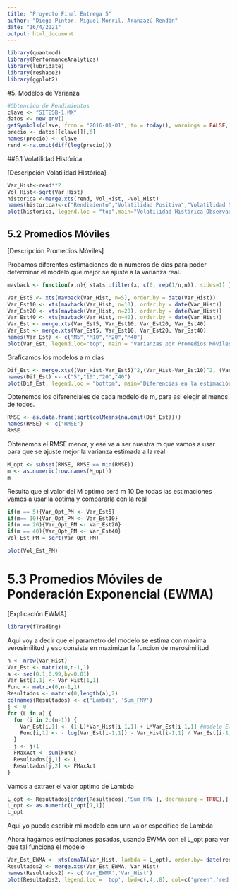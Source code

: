---
title: "Proyecto Final Entrega 5"
author: "Diego Pintor, Miguel Morril, Aranzazú Rendón"
date: "16/4/2021"
output: html_document
---
```{r, include=FALSE}
library(quantmod)
library(PerformanceAnalytics)
library(lubridate)
library(reshape2)
library(ggplot2)
```
#5. Modelos de Varianza

```{r, include=FALSE}
#Obtención de Rendimientos
clave <- "SITESB-1.MX"
datos <- new.env()
getSymbols(clave, from = "2016-01-01", to = today(), warnings = FALSE, env = datos)
precio <- datos[[clave]][,6] 
names(precio) <- clave
rend <-na.omit(diff(log(precio)))
```
##5.1 Volatilidad Histórica

[Descripción Volatilidad Histórica]

```{r}
Var_Hist<-rend**2
Vol_Hist<-sqrt(Var_Hist)
historica <-merge.xts(rend, Vol_Hist, -Vol_Hist)
names(historica)<-c("Rendimiento","Volatilidad Positiva","Volatilidad Negativa")
plot(historica, legend.loc = "top",main="Volatilidad Histórica Observada", lwd=.5)
```

## 5.2 Promedios Móviles
[Descripción Promedios Móviles]

Probamos diferentes estimaciones de n numeros de días para poder determinar el modelo que mejor se ajuste a la varianza real.

```{r}
mavback <- function(x,n){ stats::filter(x, c(0, rep(1/n,n)), sides=1) }
```

```{r}
Var_Est5 <- xts(mavback(Var_Hist, n=5), order.by = date(Var_Hist))
Var_Est10 <- xts(mavback(Var_Hist, n=10), order.by = date(Var_Hist)) 
Var_Est20 <- xts(mavback(Var_Hist, n=20), order.by = date(Var_Hist)) 
Var_Est40 <- xts(mavback(Var_Hist, n=40), order.by = date(Var_Hist)) 
Var_Est <- merge.xts(Var_Est5, Var_Est10, Var_Est20, Var_Est40) 
Var_Est <- merge.xts(Var_Est5, Var_Est10, Var_Est20, Var_Est40) 
names(Var_Est) <- c("M5","M10","M20","M40")
plot(Var_Est, legend.loc="top", main = "Varianzas por Promedios Móviles", lwd=.5)
```

Graficamos los modelos a m dias 

```{r echo=FALSE}
Dif_Est <- merge.xts((Var_Hist-Var_Est5)^2,(Var_Hist-Var_Est10)^2, (Var_Hist-Var_Est20)^2, (Var_Hist-Var_Est40)^2)
names(Dif_Est) <- c("5","10","20","40")
plot(Dif_Est, legend.loc = "bottom", main="Diferencias en la estimación", lwd=.5)
```

Obtenemos los diferenciales de cada modelo de m, para asi elegir el menos de todos.

```{r echo=FALSE}
RMSE <- as.data.frame(sqrt(colMeans(na.omit(Dif_Est))))
names(RMSE) <- c("RMSE")
RMSE
```

Obtenemos el RMSE menor, y ese va a ser nuestra m que vamos a usar para que se ajuste mejor la varianza estimada a la real.

```{r echo=FALSE}
M_opt <- subset(RMSE, RMSE == min(RMSE))
m <- as.numeric(row.names(M_opt))
m
```

Resulta que el valor del M optimo será m 10
De todas las estimaciones vamos a usar la optima y compararla con la real

```{r echo=FALSE}
if(m == 5){Var_Opt_PM <- Var_Est5}
if(m== 10){Var_Opt_PM <- Var_Est10}
if(m == 20){Var_Opt_PM <- Var_Est20}
if(m == 40){Var_Opt_PM <- Var_Est40}
Vol_Est_PM = sqrt(Var_Opt_PM)
```

```{r}
plot(Vol_Est_PM)
```

# 5.3 Promedios Móviles de Ponderación Exponencial (EWMA)
[Explicación EWMA]

```{r,include=FALSE}
library(fTrading)
```


Aqui voy a decir que el parametro del modelo se estima con maxima verosimilitud y eso consiste en maximizar la funcion de merosimilitud 

```{r}
n <- nrow(Var_Hist)
Var_Est <- matrix(0,n-1,1)
a <- seq(0.1,0.99,by=0.01)
Var_Est[1,1] <- Var_Hist[1,1]
Func <- matrix(0,n-1,1)
Resultados <- matrix(0,length(a),2)
colnames(Resultados) <- c('Lambda', 'Sum_FMV')
j <- 0
for (L in a) {
  for (i in 2:(n-1)) {
    Var_Est[i,1] <- (1-L)*Var_Hist[i-1,1] + L*Var_Est[i-1,1] #modelo EWMA 
    Func[i,1] <- - log(Var_Est[i-1,1]) - Var_Hist[i-1,1] / Var_Est[i-1,1]
  }
  j <- j+1
  FMaxAct <- sum(Func)
  Resultados[j,1] <- L
  Resultados[j,2] <- FMaxAct
}
```

Vamos a extraer el valor optimo de Lambda

```{r}
L_opt <- Resultados[order(Resultados[,'Sum_FMV'], decreasing = TRUE),]
L_opt <- as.numeric(L_opt[1,1])
L_opt
```
Aqui yo puedo escribir mi modelo con unn valor especifico de Lambda

Ahora hagamos estimaciones pasadas, usando EWMA con el L_opt para ver que tal funciona el modelo

```{r}
Var_Est_EWMA <- xts(emaTA(Var_Hist, lambda = L_opt), order.by= date(rend))
Resultados2 <- merge.xts(Var_Est_EWMA, Var_Hist)
names(Resultados2) <- c('Var_EWMA','Var_Hist')
plot(Resultados2, legend.loc = 'top', lwd=c(.4,.8), col=c('green','red'))
```


